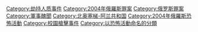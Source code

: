 {{Cat main|别斯兰人质危机}}
{{Commons category|Beslan school hostage crisis|别斯兰人质危机}}


{{DEFAULTSORT:Beslan school siege}}
[[Category:劫持人质事件|Category:劫持人质事件]]
[[Category:2004年俄羅斯罪案|Category:2004年俄羅斯罪案]]
[[Category:俄罗斯罪案|Category:俄罗斯罪案]]
[[Category:軍事醜聞|Category:軍事醜聞]]
[[Category:北奥塞梯-阿兰共和国|Category:北奥塞梯-阿兰共和国]]
[[Category:2004年俄羅斯恐怖活動|Category:2004年俄羅斯恐怖活動]]
[[Category:校園槍擊事件|Category:校園槍擊事件]]
[[Category:以恐怖活動命名的分類|Category:以恐怖活動命名的分類]]